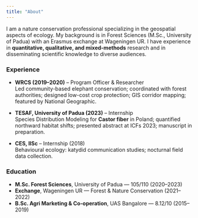 ```yaml
---
title: "About"
---
```


I am a nature conservation professional specializing in the geospatial aspects of ecology. My background is in Forest Sciences (M.Sc., University of Padua) with an Erasmus exchange at Wageningen UR. I have experience in **quantitative, qualitative, and mixed-methods** research and in disseminating scientific knowledge to diverse audiences.

### Experience
- **WRCS (2019–2020)** – Program Officer & Researcher  
  Led community-based elephant conservation; coordinated with forest authorities; designed low-cost crop protection; GIS corridor mapping; featured by National Geographic.

- **TESAF, University of Padua (2023)** – Internship  
  Species Distribution Modeling for **Castor fiber** in Poland; quantified northward habitat shifts; presented abstract at ICFs 2023; manuscript in preparation.

- **CES, IISc** – Internship (2018)  
  Behavioural ecology: katydid communication studies; nocturnal field data collection.

### Education
- **M.Sc. Forest Sciences**, University of Padua — 105/110 (2020–2023)  
- **Exchange**, Wageningen UR — Forest & Nature Conservation (2021–2022)  
- **B.Sc. Agri Marketing & Co‑operation**, UAS Bangalore — 8.12/10 (2015–2019)
